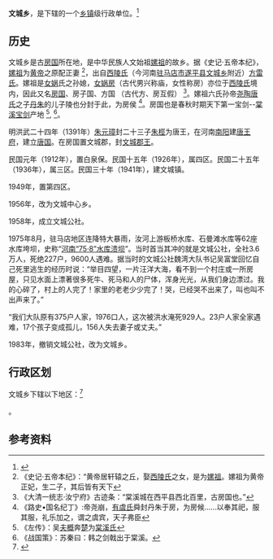 {{中国乡级行政区|41/17/28/209/000}}

'''文城乡'''，是{{PRC admin/fullname|41/17/28/209/000|3}}下辖的一个[[乡镇|乡镇]]级行政单位。<ref>{{PRC admin/ref sgc|{{PRC admin/parent|41/17/28/209/000}}}}</ref>

== 历史 ==
文城乡是古[[房国|房国]]所在地，是中华民族人文始祖[[嫘祖|嫘祖]]的故乡。据《史记·五帝本纪》，[[嫘祖|嫘祖]]为[[黄帝|黄帝]]之原配正妻 <ref>《史记·五帝本纪》：“黄帝居轩辕之丘，娶[[西陵氏|西陵氏]]之女，是为[[嫘祖|嫘祖]]。嫘祖为黄帝正妃，生二子，其后皆有天下</ref>，出自[[西陵氏|西陵氏]]（今河南[[驻马店市|驻马店市]][[遂平县|遂平县]][[文城乡|文城乡]]附近）[[方雷氏|方雷氏]]。嫘祖是[[女娲|女娲]]氏之孙媳，[[女娲房|女娲房]]（古代男兴称庙，女性称房）亦位于[[西陵氏|西陵氏]]境内，因此又名[[房国|房国]]、房子国、方国 （古代方、房互假） <ref>《大清一统志·汝宁府》古迹条：“棠溪城在西平县西北百里，古房国也。”</ref>。嫘祖六氏孙帝[[尧|尧]][[陶唐氏|陶唐氏]]之子[[丹朱|丹朱]]的儿子陵也分封于此，为房侯 <ref> 《路史•国名纪丁》:帝尧崩，[[有虞氏|有虞氏]]舜封丹朱于房，为房候......以奉其祀，服其服，礼乐加之，谓之虞宾，天子弗臣</ref>。房国也是春秋时期天下第一宝剑--[[棠溪宝剑|棠溪宝剑]]产地 <ref> 《左传》：吴[[夫概|夫概]]奔[[楚|楚]]为[[棠溪氏|棠溪氏]] </ref>, <ref> 《战国策》：苏秦曰：韩之剑戟出于棠溪。 </ref>。

明洪武二十四年（1391年）[[朱元璋|朱元璋]]封二十三子[[朱桱|朱桱]]为唐王，在河南[[南阳|南阳]]建[[唐王府|唐王府]]，建立[[明朝藩王列表_(唐王系)|唐国]]。在房国置文城郡，封[[明朝藩王列表_(唐王系)#文城郡王|文城郡王]]。

民国元年（1912年），置白泉保。民国十五年（1926年），属四区。民国二十五年（1936年），属三区。民国三十年（1941年），建文城镇。

1949年，置第四区。

1956年，改为文城中心乡。

1958年，成立文城公社。

1975年8月，驻马店地区连降特大暴雨，汝河上游板桥水库、石曼滩水库等62座水库垮坝，史称“[[河南“75·8”水库溃坝|河南“75·8”水库溃坝]]”。当时首当其冲的就是文城公社，全社3.6万人，死绝227户，9600人遇难。据当时的文城公社魏湾大队书记吴富堂回忆自己死里逃生的经历时说：“举目四望，一片汪洋大海，看不到一个村庄或一所房屋，只见水面上漂著很多死牛、死马和人的尸体，浑身光光，从我们身边漂过。我的心碎了，村上的人完了！家里的老老少少完了！哭，已经哭不出来了，叫也叫不出声来了。”

“我们大队原有375户人家，1976口人，这次被洪水淹死929人。23户人家全家遇难，17个孩子变成孤儿，156人失去妻子或丈夫。”

1983年，撤销文城公社，改为文城乡。

== 行政区划 ==

文城乡下辖以下地区：<ref>{{PRC admin/ref sgc|41/17/28/209/000}}</ref>

{{PRC admin/children|41/17/28/209/000}}。

== 参考资料 ==

{{reflist}}

{{PRC admin/navcat|41/17/28/209/000}}